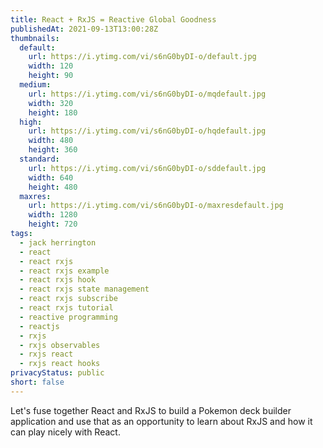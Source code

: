 ```yaml
---
title: React + RxJS = Reactive Global Goodness
publishedAt: 2021-09-13T13:00:28Z
thumbnails:
  default:
    url: https://i.ytimg.com/vi/s6nG0byDI-o/default.jpg
    width: 120
    height: 90
  medium:
    url: https://i.ytimg.com/vi/s6nG0byDI-o/mqdefault.jpg
    width: 320
    height: 180
  high:
    url: https://i.ytimg.com/vi/s6nG0byDI-o/hqdefault.jpg
    width: 480
    height: 360
  standard:
    url: https://i.ytimg.com/vi/s6nG0byDI-o/sddefault.jpg
    width: 640
    height: 480
  maxres:
    url: https://i.ytimg.com/vi/s6nG0byDI-o/maxresdefault.jpg
    width: 1280
    height: 720
tags:
  - jack herrington
  - react
  - react rxjs
  - react rxjs example
  - react rxjs hook
  - react rxjs state management
  - react rxjs subscribe
  - react rxjs tutorial
  - reactive programming
  - reactjs
  - rxjs
  - rxjs observables
  - rxjs react
  - rxjs react hooks
privacyStatus: public
short: false
---
```

  
Let's fuse together React and RxJS to build a Pokemon deck builder application and use that as an opportunity to learn about RxJS and how it can play nicely with React.
